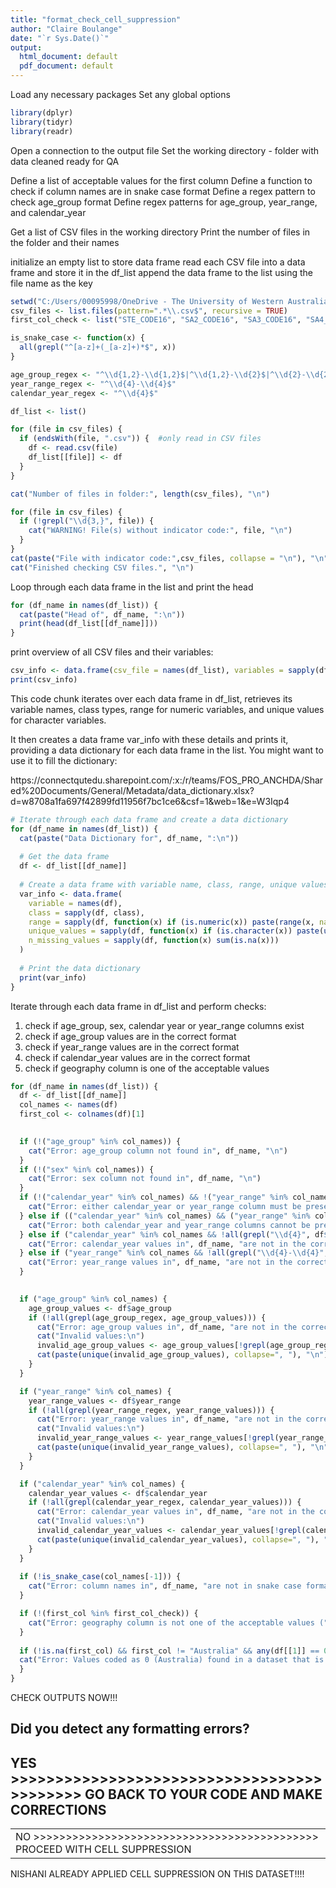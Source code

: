 ```yaml
---
title: "format_check_cell_suppression"
author: "Claire Boulange"
date: "`r Sys.Date()`"
output:
  html_document: default
  pdf_document: default
---
```

Load any necessary packages
Set any global options

```r
library(dplyr)
library(tidyr)
library(readr)
```
Open a connection to the output file
Set the working directory - folder with data cleaned ready for QA

Define a list of acceptable values for the first column
Define a function to check if column names are in snake case format
Define a regex pattern to check age_group format
Define regex patterns for age_group, year_range, and calendar_year

Get a list of CSV files in the working directory
Print the number of files in the folder and their names

initialize an empty list to store data frame
read each CSV file into a data frame and store it in the df_list
append the data frame to the list using the file name as the key

```r

setwd("C:/Users/00095998/OneDrive - The University of Western Australia/acwa_temp/NHS/") #change this path if you copy this 
csv_files <- list.files(pattern=".*\\.csv$", recursive = TRUE)
first_col_check <- list("STE_CODE16", "SA2_CODE16", "SA3_CODE16", "SA4_CODE16", "LGA_CODE16", "Australia")

is_snake_case <- function(x) {
  all(grepl("^[a-z]+(_[a-z]+)*$", x))
}

age_group_regex <- "^\\d{1,2}-\\d{1,2}$|^\\d{1,2}-\\d{2}$|^\\d{2}-\\d{2}$"
year_range_regex <- "^\\d{4}-\\d{4}$"
calendar_year_regex <- "^\\d{4}$"

df_list <- list() 

for (file in csv_files) {
  if (endsWith(file, ".csv")) {  #only read in CSV files
    df <- read.csv(file)
    df_list[[file]] <- df
  }
}
```


```r
cat("Number of files in folder:", length(csv_files), "\n") 

for (file in csv_files) {
  if (!grepl("\\d{3,}", file)) {
    cat("WARNING! File(s) without indicator code:", file, "\n")
  }
}
cat(paste("File with indicator code:",csv_files, collapse = "\n"), "\n")
cat("Finished checking CSV files.", "\n")
```
Loop through each data frame in the list and print the head
```r
for (df_name in names(df_list)) {
  cat(paste("Head of", df_name, ":\n"))
  print(head(df_list[[df_name]]))
}
```
print overview of all CSV files and their variables:
```r
csv_info <- data.frame(csv_file = names(df_list), variables = sapply(df_list, function(x) paste(names(x), collapse = ", ")))
print(csv_info)
```

This code chunk iterates over each data frame in df_list, retrieves its variable names, class types, range for numeric variables, and unique values for character variables.

It then creates a data frame var_info with these details and prints it, providing a data dictionary for each data frame in the list. You might want to use it to fill the dictionary:

https://connectqutedu.sharepoint.com/:x:/r/teams/FOS_PRO_ANCHDA/Shared%20Documents/General/Metadata/data_dictionary.xlsx?d=w8708a1fa697f42899fd11956f7bc1ce6&csf=1&web=1&e=W3Iqp4

```r
# Iterate through each data frame and create a data dictionary
for (df_name in names(df_list)) {
  cat(paste("Data Dictionary for", df_name, ":\n"))
  
  # Get the data frame
  df <- df_list[[df_name]]
  
  # Create a data frame with variable name, class, range, unique values, and count of missing values
  var_info <- data.frame(
    variable = names(df),
    class = sapply(df, class),
    range = sapply(df, function(x) if (is.numeric(x)) paste(range(x, na.rm = TRUE), collapse = " - ") else ""),
    unique_values = sapply(df, function(x) if (is.character(x)) paste(unique(x), collapse = ", ") else ""),
    n_missing_values = sapply(df, function(x) sum(is.na(x)))
  )
  
  # Print the data dictionary
  print(var_info)
}
```
Iterate through each data frame in df_list and perform checks:

1. check if age_group, sex, calendar year or year_range columns exist
2. check if age_group values are in the correct format
3. check if year_range values are in the correct format
4. check if calendar_year values are in the correct format
5. check if geography column is one of the acceptable values


```r
for (df_name in names(df_list)) {
  df <- df_list[[df_name]]
  col_names <- names(df)
  first_col <- colnames(df)[1]
  

  if (!("age_group" %in% col_names)) {
    cat("Error: age_group column not found in", df_name, "\n")
  }
  if (!("sex" %in% col_names)) {
    cat("Error: sex column not found in", df_name, "\n")
  }
  if (!("calendar_year" %in% col_names) && !("year_range" %in% col_names)) {
    cat("Error: either calendar_year or year_range column must be present in", df_name, "\n")
  } else if (("calendar_year" %in% col_names) && ("year_range" %in% col_names)) {
    cat("Error: both calendar_year and year_range columns cannot be present in", df_name, "\n")
  } else if ("calendar_year" %in% col_names && !all(grepl("\\d{4}", df$calendar_year))) {
    cat("Error: calendar_year values in", df_name, "are not in the correct format (expected format: \\d{4})\n")
  } else if ("year_range" %in% col_names && !all(grepl("\\d{4}-\\d{4}", df$year_range))) {
    cat("Error: year_range values in", df_name, "are not in the correct format (expected format: \\d{4}-\\d{4})\n")
  }
  

  if ("age_group" %in% col_names) {
    age_group_values <- df$age_group
    if (!all(grepl(age_group_regex, age_group_values))) {
      cat("Error: age_group values in", df_name, "are not in the correct format (expected format: \\d-\\d, \\d-\\d{2}, or \\d{2}-\\d{2})\n")
      cat("Invalid values:\n")
      invalid_age_group_values <- age_group_values[!grepl(age_group_regex, age_group_values)]
      cat(paste(unique(invalid_age_group_values), collapse=", "), "\n")
    }
  }

  if ("year_range" %in% col_names) {
    year_range_values <- df$year_range
    if (!all(grepl(year_range_regex, year_range_values))) {
      cat("Error: year_range values in", df_name, "are not in the correct format (expected format: \\d{4}-\\d{4})\n")
      cat("Invalid values:\n")
      invalid_year_range_values <- year_range_values[!grepl(year_range_regex, year_range_values)]
      cat(paste(unique(invalid_year_range_values), collapse=", "), "\n")
    }
  }

  if ("calendar_year" %in% col_names) {
    calendar_year_values <- df$calendar_year
    if (!all(grepl(calendar_year_regex, calendar_year_values))) {
      cat("Error: calendar_year values in", df_name, "are not in the correct format (expected format: \\d{4})\n")
      cat("Invalid values:\n")
      invalid_calendar_year_values <- calendar_year_values[!grepl(calendar_year_regex, calendar_year_values)]
      cat(paste(unique(invalid_calendar_year_values), collapse=", "), "\n")
    }
  }
  
  if (!is_snake_case(col_names[-1])) {
    cat("Error: column names in", df_name, "are not in snake case format (lowercase words separated by underscores)\n")
  }

  if (!(first_col %in% first_col_check)) {
    cat("Error: geography column is not one of the acceptable values (", paste(first_col_check, collapse=", "), ") in", df_name, "\n")
  }
  
  if (!is.na(first_col) && first_col != "Australia" && any(df[[1]] == 0, na.rm = TRUE)) {
  cat("Error: Values coded as 0 (Australia) found in a dataset that is not national:", df_name, "\n")
  }
}
```
CHECK OUTPUTS NOW!!!

Did you detect any formatting errors? 
-------------------------------------------------------------------------------------------------------------------------------------------------------------------------------------
YES >>>>>>>>>>>>>>>>>>>>>>>>>>>>>>>>>>>>>>>>>>> GO BACK TO YOUR CODE AND MAKE CORRECTIONS
-------------------------------------------------------------------------------------------------------------------------------------------------------------------------------------

-------------------------------------------------------------------------------------------------------------------------------------------------------------------------------------
NO  >>>>>>>>>>>>>>>>>>>>>>>>>>>>>>>>>>>>>>>>>>>> PROCEED WITH CELL SUPPRESSION
-------------------------------------------------------------------------------------------------------------------------------------------------------------------------------------

NISHANI ALREADY APPLIED CELL SUPPRESSION ON THIS DATASET!!!!

